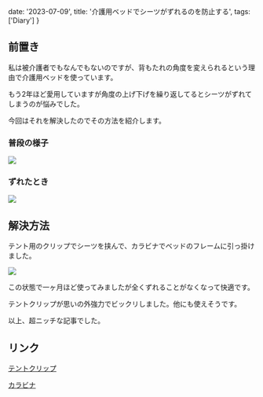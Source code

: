   date: '2023-07-09',
  title: '介護用ベッドでシーツがずれるのを防止する',
  tags: ['Diary']
}

## 前置き

私は被介護者でもなんでもないのですが、背もたれの角度を変えられるという理由で介護用ベッドを使っています。

もう2年ほど愛用していますが角度の上げ下げを繰り返してるとシーツがずれてしまうのが悩みでした。

今回はそれを解決したのでその方法を紹介します。

### 普段の様子

![](https://gyazo.com/c2abf2fa68206c903d3ec7acc109f318.jpg)

### ずれたとき

![](https://gyazo.com/480ac9cc3c437fbe4be8fa7dd0832bcc.jpg)

## 解決方法

テント用のクリップでシーツを挟んで、カラビナでベッドのフレームに引っ掛けました。

![](https://gyazo.com/4c652297320b6d02e3ce49c2880fccdb.jpg)

この状態で一ヶ月ほど使ってみましたが全くずれることがなくなって快適です。

テントクリップが思いの外強力でビックリしました。他にも使えそうです。

以上、超ニッチな記事でした。

## リンク

[テントクリップ](https://amzn.asia/d/2TyAUWd)

[カラビナ](https://amzn.asia/d/9KYAPH)